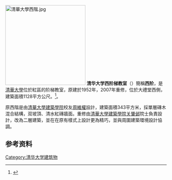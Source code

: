 [[File:清華大學西階.jpg|250px]]
'''清华大学西阶梯教室'''（{{lang|en|West Lecture Hall}}）簡稱'''西阶'''，是[[清華大學|清華大學]]位於紅區的阶梯教室，原建於1952年，2007年重修，位於大禮堂西側，建築面積1128平方公尺。<ref name=11a>{{Cite book | author = 朱文一 | title = 中國大學校園指南清華大學 | location = 北京 | publisher = 清華大學出版社 | date = 2010-10-01 | pages =36 | ISBN = 9787302239987 | accessdate = 2019-07-17 | url = http://www.wenqujingdian.com/Public/editor/attached/file/20180330/20180330225620_85728.pdf | language = zh-cn | quote =  | archive-date = 2020-08-05 | archive-url = https://web.archive.org/web/20200805211841/http://www.wenqujingdian.com/Public/editor/attached/file/20180330/20180330225620_85728.pdf | dead-url = no }}</ref>。

原西階是由[[清華大學建築學院|清華大學建築學院]]校友[[周維權|周維權]]設計，建築面積343平方米，採單層磚木混合結構，双坡頂、清水紅磚牆面。重修由[[清華大學建築學院|清華大學建築學院]][[关肇邺|关肇邺]]院士負責設計，改為二層建築，並在在原有樣式上設計更為精巧，並與周圍建築環境設計協調。

==参考资料==
<div class="references-small">
<references />
</div>
{{清华大学|nocat}}
[[Category:清华大学建筑物|Category:清华大学建筑物]]